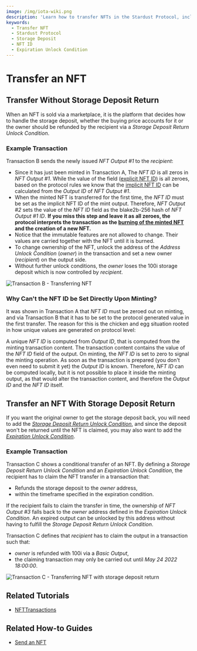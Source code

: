 ```yaml
---
image: /img/iota-wiki.png
description: 'Learn how to transfer NFTs in the Stardust Protocol, including transferring without storage deposit return and with storage deposit return.'
keywords:
  - Transfer NFT
  - Stardust Protocol
  - Storage Deposit
  - NFT ID
  - Expiration Unlock Condition
---
```



# Transfer an NFT

## Transfer Without Storage Deposit Return

When an NFT is sold via a marketplace, it is the platform that decides how to handle the storage deposit, whether the buying
price accounts for it or the owner should be refunded by the recipient via a _Storage Deposit Return Unlock Condition_.

### Example Transaction

Transaction B sends the newly issued _NFT Output #1_ to the _recipient_:

- Since it has just been minted in Transaction A, The _NFT ID_ is all zeros in _NFT Output #1_. While the value of the
  field ([explicit NFT ID](https://wiki.iota.org/shimmer/tips/tips/TIP-0018/tip-0018.md#additional-transaction-semantic-validation-rules-3))
  is all zeroes, based on the protocol rules we know that the [implicit NFT ID](https://wiki.iota.org/shimmer/tips/tips/TIP-0018/tip-0018.md#additional-transaction-semantic-validation-rules-3)
  can be calculated from the _Output ID_ of _NFT Output #1_.
- When the minted NFT is transferred for the first time, the _NFT ID_ must be set as the implicit NFT ID of the mint
  output. Therefore, _NFT Output #2_ sets the value of the _NFT ID_ field as the blake2b-256 hash of _NFT Output #1 ID_.
  **If you miss this step and leave it as all zeroes, the protocol interprets the transaction as the
  [burning of the minted NFT](burn.mdx) and the creation of a new NFT.**
- Notice that the immutable features are not allowed to change. Their values are carried together with the NFT until
  it is burned.
- To change ownership of the NFT, unlock the address of the _Address Unlock Condition_ (_owner_) in the transaction and
  set a new owner (_recipient_) on the output side.
- Without further unlock conditions, the _owner_ loses the 100i storage deposit which is now controlled by _recipient_.

![Transaction B - Transferring NFT](/img/stardust_explanations/stardust_ledger_anatomy/nft_transaction/tx_B.svg)

### Why Can't the NFT ID be Set Directly Upon Minting?

It was shown in Transaction A that _NFT ID_ must be zeroed out on minting, and via Transaction B that it has to be set to
the protocol generated value in the first transfer. The reason for this is the chicken and egg situation rooted in how
unique values are generated on protocol level:

A unique _NFT ID_ is computed from _Output ID_, that is computed from the minting transaction content. The transaction
content contains the value of the _NFT ID_ field of the output. On minting, the _NFT ID_ is set to zero to signal the
minting operation. As soon as the transaction is prepared (you don't even need to submit it yet) the _Output ID_ is
known. Therefore, _NFT ID_ can be computed locally, but it is not possible to place it inside the minting output, as
that would alter the transaction content, and therefore the _Output ID_ and the _NFT ID_ itself.

## Transfer an NFT With Storage Deposit Return

If you want the original owner to get the storage deposit back, you will need to add the
[_Storage Deposit Return Unlock Condition_](../output-unlock-conditions/storage-deposit-return.mdx), and since the deposit
won't be returned until the NFT is claimed, you may also want to add the
[_Expiration Unlock Condition_](../output-unlock-conditions/expiration.mdx).

### Example Transaction

Transaction C shows a conditional transfer of an NFT. By defining a _Storage Deposit Return Unlock Condition_ and an
_Expiration Unlock Condition_, the recipient has to claim the NFT transfer in a transaction that:

- Refunds the storage deposit to the _owner_ address,
- within the timeframe specified in the expiration condition.

If the recipient fails to claim the transfer in time, the ownership of _NFT Output #3_ falls back to the _owner_
address defined in the _Expiration Unlock Condition_. An expired output can be unlocked by this address without having
to fulfill the _Storage Deposit Return Unlock Condition_.

Transaction C defines that _recipient_ has to claim the output in a transaction such that:

- _owner_ is refunded with 100i via a _Basic Output_,
- the claiming transaction may only be carried out until _May 24 2022 18:00:00_.

![Transaction C - Transferring NFT with storage deposit return](/img/stardust_explanations/stardust_ledger_anatomy/nft_transaction/tx_C.svg)

## Related Tutorials

<Tabs groupId="library" queryString>
<TabItem value="iota.js" label="iota.js">

- [NFTTransactions](https://wiki.iota.org/shimmer/iota.js/tutorials/nft-transactions/introduction/)

</TabItem>
</Tabs>

## Related How-to Guides

- [Send an NFT](/iota-sdk/how-tos/nfts/send-nft/)
